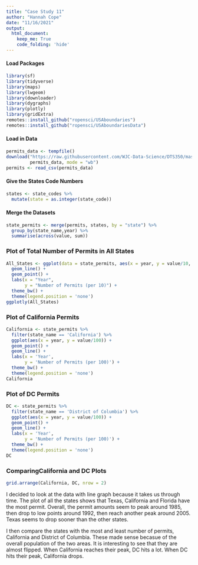 ```yaml
---
title: "Case Study 11"
author: "Hannah Cope"
date: "11/16/2021"
output: 
  html_document:
    keep_me: True
    code_folding: 'hide'
---
```


#### Load Packages
```r
library(sf)
library(tidyverse)
library(maps)
library(lwgeom)
library(downloader)
library(dygraphs)
library(plotly)
library(gridExtra)
remotes::install_github("ropensci/USAboundaries")
remotes::install_github("ropensci/USAboundariesData")
```

#### Load in Data
```r
permits_data <- tempfile()
download("https://raw.githubusercontent.com/WJC-Data-Science/DTS350/master/permits.csv", 
         permits_data, mode = "wb")
permits <- read_csv(permits_data)
```

#### Give the States Code Numbers
```r
states <- state_codes %>% 
  mutate(state = as.integer(state_code))
```

#### Merge the Datasets
```r
state_permits <- merge(permits, states, by = "state") %>%
  group_by(state_name,year) %>%
  summarise(across(value, sum))
```

### Plot of Total Number of Permits in All States
```r
All_States <- ggplot(data = state_permits, aes(x = year, y = value/10, color = state_name)) +
  geom_line() +
  geom_point() +
  labs(x = "Year",
       y = "Number of Permits (per 10)") +
  theme_bw() +
  theme(legend.position = 'none') 
ggplotly(All_States)
```

### Plot of California Permits
```r
California <- state_permits %>%
  filter(state_name == 'California') %>%
  ggplot(aes(x = year, y = value/100)) +
  geom_point() +
  geom_line() +
  labs(x = 'Year', 
       y = 'Number of Permits (per 100)') +
  theme_bw() +
  theme(legend.position = 'none')
California
```

### Plot of DC Permits
```r
DC <- state_permits %>%
  filter(state_name == 'District of Columbia') %>%
  ggplot(aes(x = year, y = value/100)) +
  geom_point() +
  geom_line() +
  labs(x = 'Year', 
       y = 'Number of Permits (per 100)') +
  theme_bw() +
  theme(legend.position = 'none')
DC
```

### ComparingCalifornia and DC Plots
```r
grid.arrange(California, DC, nrow = 2)
```

I decided to look at the data with line graph because it takes us through time. The plot of all the states shows that Texas, California and Florida have the most permit. Overall, the permit amounts seem to peak around 1985, then drop to low points around 1992, then reach another peak around 2005. Texas seems to drop sooner than the other states.

I then compare the states with the most and least number of permits, California and District of Columbia. These made sense becasue of the overall population of the two areas. It is interesting to see that they are almost flipped. When California reaches their peak, DC hits a lot. When DC hits their peak, California drops. 

